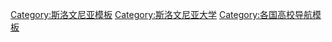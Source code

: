 {{Navbox
|name = 斯洛文尼亚大学
|title = {{flagicon|Slovenia}} [[斯洛文尼亚大学列表|斯洛文尼亚大学]] 
|state = {{{state|autocollapse}}}
|listclass = hlist

|list1 = 
* [[卢布尔雅那大学]]
* [[马里博尔大学]]
* [[新戈里察大学]]
* [[普里莫斯卡大学]]

}}<noinclude>
{{collapsible option}}
[[Category:斯洛文尼亚模板]]
[[Category:斯洛文尼亚大学]]
[[Category:各国高校导航模板]]
</noinclude>
